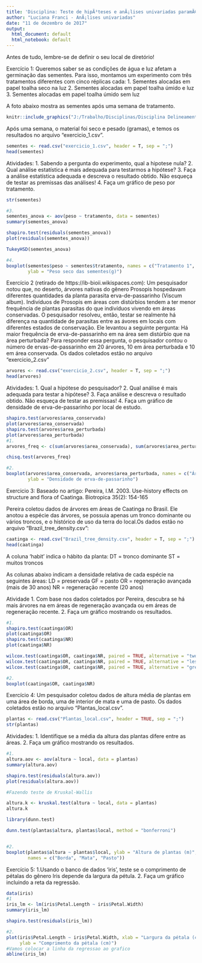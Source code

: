 ---
title: 'Disciplina: Teste de hipÃ³teses e anÃ¡lises univariadas paramÃ©tricas'
author: "Luciana Franci - AnÃ¡lises univariadas"
date: "11 de dezembro de 2017"
output:
  html_document: default
  html_notebook: default
---

Antes de tudo, lembre-se de definir o seu local de diretório!

Exercício 1:
Queremos saber se as condições de água e luz afetam a germinação das sementes. Para isso, montamos um experimento com três tratamentos diferentes com cinco réplicas cada:
1. Sementes alocadas em papel toalha seco na luz
2. Sementes alocadas em papel toalha úmido e luz
3. Sementes alocadas em papel toalha úmido sem luz

A foto abaixo mostra as sementes após uma semana de tratamento.
```{r echo=FALSE}
knitr::include_graphics("J:/Trabalho/Disciplinas/Disciplina Delineamento amostral 2017/Aula 1/exercicio_1.png")

```

Após uma semana, o material foi seco e pesado (gramas), e temos os resultados no arquivo "exercicio_1.csv".
```{r}
sementes <- read.csv("exercicio_1.csv", header = T, sep = ";")
head(sementes)
```

Atividades:
1. Sabendo a pergunta do experimento, qual a hipotese nula?
2. Qual análise estatística é mais adequada para testarmos a hipótese?
3. Faça a análise estatística adequada e descreva o resultado obtido. Não esqueça de testar as premissas das análises!
4. Faça um gráfico de peso por tratamento.

```{r}
str(sementes)

#3.
sementes_anova <- aov(peso ~ tratamento, data = sementes)
summary(sementes_anova)

shapiro.test(residuals(sementes_anova))
plot(residuals(sementes_anova))

TukeyHSD(sementes_anova)

#4.
boxplot(sementes$peso ~ sementes$tratamento, names = c("Tratamento 1", "Tratamento 2", "Tratamento 3"),
        ylab = "Peso seco das sementes(g)")
```

Exercício 2 (retirado de https://ib-bioii.wikispaces.com):
Um pesquisador notou que, no deserto, árvores nativas do gênero Prosopis hospedavam diferentes quantidades da planta parasita erva-de-passarinho (Viscum album). Indivíduos de Prosopis em áreas com distúrbios tendem a ter menor frequência de plantas parasitas do que indivíduos vivendo em áreas conservadas. O pesquisador resolveu, então, testar se realmente há diferença na quantidade de parasitas entre as ávores em locais com diferentes estados de conservação.
Ele levantou a seguinte pergunta:
Há maior frequência de erva-de-passarinho em na área sem distúrbio que na área perturbada?
Para responder essa pergunta, o pesquisador contou o número de ervas-de-passarinho em 20 árvores, 10 em área perturbada e 10 em área conservada. Os dados coletados estão no arquivo "exercicio_2.csv"

```{r}
arvores <- read.csv("exercicio_2.csv", header = T, sep = ";")
head(arvores)
```

Atividades:
1. Qual a hipótese do pesquisador?
2. Qual análise é mais adequada para testar a hipótese?
3. Faça análise e descreva o resultado obtido. Não esqueça de testar as premissas!
4. Faça um gráfico de densidade de erva-de-passarinho por local de estudo.
```{r echo = FALSE}
shapiro.test(arvores$area_conservada)
plot(arvores$area_conservada)
shapiro.test(arvores$area_perturbada)
plot(arvores$area_perturbada)
#1.
arvores_freq <- c(sum(arvores$area_conservada), sum(arvores$area_perturbada))

chisq.test(arvores_freq)

#2.
boxplot(arvores$area_conservada, arvores$area_perturbada, names = c("Área conservada", "Área perturbada"),
        ylab = "Densidade de erva-de-passarinho")

```

Exercicio 3:
Baseado no artigo: Pereira, I.M. 2003. Use-history effects on structure and flora of Caatinga. Biotropica 35(2): 154-165

Pereira coletou dados de árvores em áreas de Caatinga no Brasil. Ele anotou a espécie das árvores, se possuia apenas um tronco dominante ou vários troncos, e o histórico de uso da terra do local.Os dados estão no arquivo "Brazil_tree_density.csv":
```{r}
caatinga <- read.csv("Brazil_tree_density.csv", header = T, sep = ";")
head(caatinga)
```
A coluna 'habit' indica o hábito da planta:
DT = tronco dominante
ST = muitos troncos

As colunas abaixo indicam a densidade relativa de cada espécie na seguintes áreas:
LD = preservada
GF = pasto
OR = regeneração avançada (mais de 30 anos)
NR = regeneração recente (20 anos)

Atividade
1. Com base nos dados coletados por Pereira, descubra se há mais árvores na em áreas de regeneração avançada ou em áreas de regeneração recente.
2. Faça um gráfico mostrando os resultados.

```{r}
#1.
shapiro.test(caatinga$OR)
plot(caatinga$OR)
shapiro.test(caatinga$NR)
plot(caatinga$NR)

wilcox.test(caatinga$OR, caatinga$NR, paired = TRUE, alternative = "two.sided")
wilcox.test(caatinga$OR, caatinga$NR, paired = TRUE, alternative = "less")
wilcox.test(caatinga$OR, caatinga$NR, paired = TRUE, alternative = "greater")

#2.
boxplot(caatinga$OR, caatinga$NR)

```


Exercício 4:
Um pesquisador coletou dados de altura média de plantas em uma área de borda, uma de interior de mata e uma de pasto.
Os dados coletados estão no arquivo "Plantas_local.csv".
```{r}
plantas <- read.csv("Plantas_local.csv", header = TRUE, sep = ";")
str(plantas)

```
Atividades:
1. Identifique se a média da altura das plantas difere entre as áreas.
2. Faça um gráfico mostrando os resultados.

```{r}
#1.
altura.aov <- aov(altura ~ local, data = plantas)
summary(altura.aov)

shapiro.test(residuals(altura.aov))
plot(residuals(altura.aov))

#Fazendo teste de Kruskal-Wallis

altura.k <- kruskal.test(altura ~ local, data = plantas)
altura.k

library(dunn.test)

dunn.test(plantas$altura, plantas$local, method = "bonferroni")


#2.
boxplot(plantas$altura ~ plantas$local, ylab = "Altura de plantas (m)",
        names = c("Borda", "Mata", "Pasto"))
```

Exercício 5:
1.Usando o banco de dados 'iris', teste se o comprimento de pétalas do gênero Iris depende da largura da pétula.
2. Faça um gráfico incluindo a reta da regressão.

```{r}
data(iris)
#1
iris_lm <- lm(iris$Petal.Length ~ iris$Petal.Width)
summary(iris_lm)

shapiro.test(residuals(iris_lm))

#2.
plot(iris$Petal.Length ~ iris$Petal.Width, xlab = "Largura da pétala (cm)",
     ylab = "Comprimento da pétala (cm)")
#Vamos colocar a linha da regressao ao grafico
abline(iris_lm)

```
